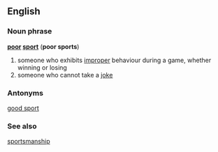 ==English==
===Noun phrase===
'''[[poor]] [[sport]]''' ('''poor sports''')
#someone who exhibits [[improper]] behaviour during a game, whether winning or losing
#someone who cannot take a [[joke]]
===Antonyms===
[[good sport]]
===See also===
[[sportsmanship]]